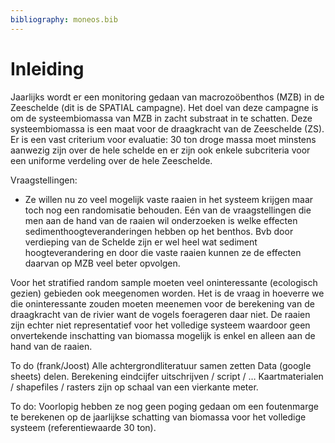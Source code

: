 ```yaml
---
bibliography: moneos.bib
---
```


# Inleiding

Jaarlijks wordt er een monitoring gedaan van macrozoöbenthos (MZB) in de Zeeschelde (dit is de SPATIAL campagne).
Het doel van deze campagne is om de systeembiomassa van MZB in zacht substraat in te schatten.
Deze systeembiomassa is een maat voor de draagkracht van de Zeeschelde (ZS).
Er is een vast criterium voor evaluatie: 30 ton droge massa moet minstens aanwezig zijn over de hele schelde en er zijn ook enkele subcriteria voor een uniforme verdeling over de hele Zeeschelde.

Vraagstellingen:

-   Ze willen nu zo veel mogelijk vaste raaien in het systeem krijgen maar toch nog een randomisatie behouden. Eén van de vraagstellingen die men aan de hand van de raaien wil onderzoeken is welke effecten sedimenthoogteveranderingen hebben op het benthos. Bvb door verdieping van de Schelde zijn er wel heel wat sediment hoogteverandering en door die vaste raaien kunnen ze de effecten daarvan op MZB veel beter opvolgen.

Voor het stratified random sample moeten veel oninteressante (ecologisch gezien) gebieden ook meegenomen worden.
Het is de vraag in hoeverre we die oninteressante zouden moeten meenemen voor de berekening van de draagkracht van de rivier want de vogels foerageren daar niet.
De raaien zijn echter niet representatief voor het volledige systeem waardoor geen onvertekende inschatting van biomassa mogelijk is enkel en alleen aan de hand van de raaien.

To do (frank/Joost) Alle achtergrondliteratuur samen zetten Data (google sheets) delen.
Berekening eindcijfer uitschrijven / script / ... Kaartmaterialen / shapefiles / rasters zijn op schaal van een vierkante meter.

To do: Voorlopig hebben ze nog geen poging gedaan om een foutenmarge te berekenen op de jaarlijkse schatting van biomassa voor het volledige systeem (referentiewaarde 30 ton).
